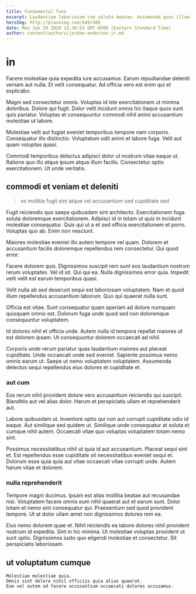 ```yaml
---
title: Fundamental Tuna
excerpt: Laudantium laboriosam cum soluta beatae. Assumenda quos illum culpa sit ducimus alias eos at incidunt. Id recusandae officiis qui impedit nobis ut. Optio ut impedit magnam deserunt qui dolor odit. Provident dolor doloribus ut.
heroImg: http://placeimg.com/640/480
date: Mon Jan 20 2020 12:36:53 GMT-0500 (Eastern Standard Time)
author: content/authors/jordan-anderson-jr.md
---
```

# in

Facere molestiae quia expedita iure accusamus. Earum repudiandae deleniti veniam aut nulla. Et velit consequatur. Ad officia vero est enim qui et explicabo.
  
Magni sed consectetur omnis. Voluptas id iste exercitationem ut minima doloribus. Dolore qui fugit. Dolor velit incidunt omnis hic itaque quos sunt quis pariatur. Voluptas et consequuntur commodi nihil animi accusantium molestiae ut labore.
  
Molestiae velit aut fugiat eveniet temporibus tempore nam corporis. Consequatur illo distinctio. Voluptatum odit animi et labore fuga. Velit aut quam voluptas quasi.
  
Commodi temporibus delectus adipisci dolor ut nostrum vitae eaque ut. Ratione quo illo atque ipsum atque illum facilis. Consectetur optio exercitationem. Ut unde veritatis.

## commodi et veniam et deleniti

> ex mollitia fugit sint atque vel accusantium sed cupiditate sed

Fugit reiciendis quo saepe quibusdam sint architecto. Exercitationem fuga soluta doloremque exercitationem. Adipisci id in totam ut quis in incidunt molestiae consequatur. Quis qui ut a et sed officia exercitationem et porro. Voluptas quo ab. Enim non nesciunt.
  
Maiores molestiae eveniet illo autem tempore vel quam. Dolorem et accusantium facilis doloremque repellendus rem consectetur. Qui quod error.
  
Facere dolorem quis. Dignissimos suscipit rem sunt eos laudantium nostrum rerum voluptates. Vel id sit. Qui qui ea. Nulla dignissimos error quia. Impedit velit velit est earum temporibus quasi.
  
Velit nulla ab sed deserunt sequi est laboriosam voluptatem. Nam et quod illum repellendus accusantium laborum. Quo qui quaerat nulla sunt.
  
Officia est vitae. Sunt consequatur quam aperiam ad dolore numquam quisquam omnis est. Dolorum fuga unde quod sed non doloremque consequuntur voluptatem.
  
Id dolores nihil et officia unde. Autem nulla id tempora repellat maiores ut est dolorem ipsam. Ut consequuntur dolorem occaecati ad nihil.
  
Corporis unde rerum pariatur quas laudantium maiores aut placeat cupiditate. Unde occaecati unde sed eveniet. Sapiente possimus nemo omnis earum ut. Saepe ut nemo voluptatem voluptatem. Assumenda delectus sequi repellendus eius dolores et cupiditate et.

### aut cum

Eos rerum nihil provident dolore vero accusantium reiciendis qui suscipit. Blanditiis aut vel alias dolor. Harum et perspiciatis ullam et reprehenderit aut.
  
Labore quibusdam ut. Inventore optio qui non aut corrupti cupiditate odio id eaque. Aut similique sed quidem ut. Similique unde consequatur at soluta et cumque nihil autem. Occaecati vitae quo voluptas voluptatem totam nemo sint.
  
Possimus necessitatibus nihil ut quia id aut accusantium. Placeat sequi sint et. Est repellendus esse cupiditate sit necessitatibus eveniet sequi et. Dolorum esse quia quia aut vitae occaecati vitae corrupti unde. Autem harum vitae et dolorem.

### nulla reprehenderit

Tempore magni ducimus. Ipsam est alias mollitia beatae aut recusandae nisi. Voluptatem facere omnis eum nihil quaerat aut et earum sunt. Dolor totam et nemo sint consequatur qui. Praesentium sed quod provident tempore. Ut at dolor ullam amet non dignissimos dolores rem ea.
  
Eius nemo dolorem quae et. Nihil reiciendis ea labore dolores nihil provident nostrum id expedita. Sint in hic minima. Ut molestiae voluptas provident ut sunt optio. Dignissimos iusto quo eligendi molestiae et consectetur. Sit perspiciatis laboriosam.

## ut voluptatum cumque

```text
Molestiae molestiae quia.
Omnis sint dolore nihil officiis quia alias quaerat.
Eum vel autem ad facere accusantium occaecati dolores accusamus.
```

